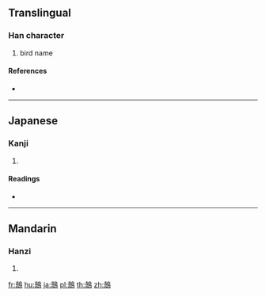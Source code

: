 {{character info/new}}
{{also|鷆}}
==Translingual==

===Han character===
{{Han char|rn=196|rad=鳥|as=10|sn=21|four=47827|canj=JCHAF,XJCHA}}

# bird name

====References====
* {{Han ref|kx=1498.201|hdz=74652.050|uh=9DCF|ud=40399|bh=F6B8|bd=63160}}

----

==Japanese==

===Kanji===
{{ja-kanji|grade=|rs=鳥10}}

# {{defn|lang=ja|sort=鳥10}}

====Readings====
* {{ja-readings|on=[[てん]] (ten), [[でん]] (den), [[しん]] (shin)|kun=[[かすい]] (kasui)}}

----

==Mandarin==

===Hanzi===
{{cmn-hanzi|pin=[[tián]] ([[tian2]])|wg=t'ien<sup>2</sup>}}

# {{defn|lang=cmn|sort=鳥10}}

[[fr:鷏]]
[[hu:鷏]]
[[ja:鷏]]
[[pl:鷏]]
[[th:鷏]]
[[zh:鷏]]